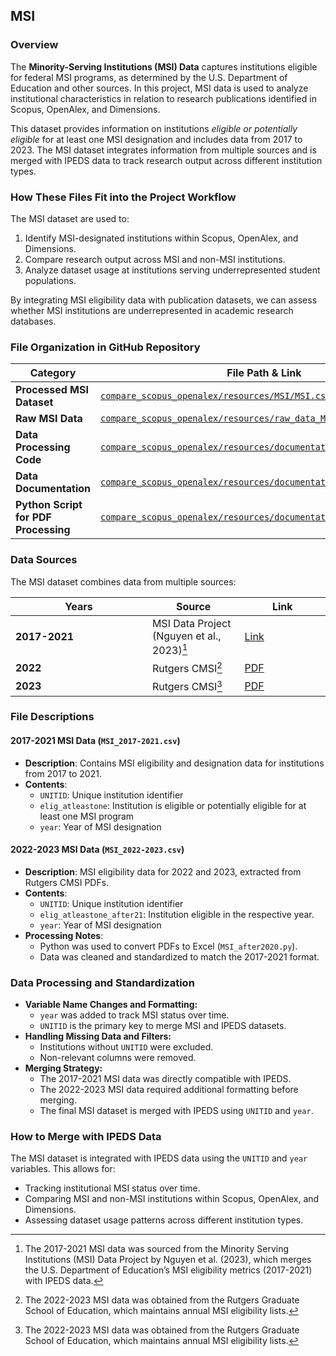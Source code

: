 ## MSI

### Overview {.unnumbered}

The **Minority-Serving Institutions (MSI) Data** captures institutions eligible for federal MSI programs, as determined by the U.S. Department of Education and other sources. In this project, MSI data is used to analyze institutional characteristics in relation to research publications identified in Scopus, OpenAlex, and Dimensions.

This dataset provides information on institutions *eligible or potentially eligible* for at least one MSI designation and includes data from 2017 to 2023. The MSI dataset integrates information from multiple sources and is merged with IPEDS data to track research output across different institution types.

### How These Files Fit into the Project Workflow {.unnumbered}

The MSI dataset are used to:

1. Identify MSI-designated institutions within Scopus, OpenAlex, and Dimensions.
2. Compare research output across MSI and non-MSI institutions.
3. Analyze dataset usage at institutions serving underrepresented student populations.

By integrating MSI eligibility data with publication datasets, we can assess whether MSI institutions are underrepresented in academic research databases.

### File Organization in GitHub Repository {.unnumbered}

| **Category**                | **File Path & Link** |
|-----------------------------|----------------------|
| **Processed MSI Dataset**   | [`compare_scopus_openalex/resources/MSI/MSI.csv`](https://github.com/laurenchenarides/compare_scopus_openalex/tree/main/resources/MSI) |
| **Raw MSI Data**            | [`compare_scopus_openalex/resources/raw_data_MSI/`](https://github.com/laurenchenarides/compare_scopus_openalex/tree/main/resources/MSI/raw_data_MSI) |
| **Data Processing Code**    | [`compare_scopus_openalex/resources/documentation/MSIdata.rmd`](https://github.com/laurenchenarides/compare_scopus_openalex/tree/main/resources/documentation) |
| **Data Documentation**      | [`compare_scopus_openalex/resources/documentation/MSI_Data.md`](https://github.com/laurenchenarides/compare_scopus_openalex/tree/main/resources/documentation) |
| **Python Script for PDF Processing** | [`compare_scopus_openalex/resources/documentation/MSI_after2020.py`](https://github.com/laurenchenarides/compare_scopus_openalex/tree/main/resources/documentation/MSI_after2020.py) |

### Data Sources {.unnumbered}

The MSI dataset combines data from multiple sources:

| **Years**       | **Source** | **Link** |
|----------------|-----------|----------|
| **2017-2021**  | MSI Data Project (Nguyen et al., 2023)^[The 2017-2021 MSI data was sourced from the Minority Serving Institutions (MSI) Data Project by Nguyen et al. (2023), which merges the U.S. Department of Education's MSI eligibility metrics (2017-2021) with IPEDS data.] | [Link](https://nyu.app.box.com/s/kf6ihe5wcm8gc4pkgcbvv5dfzjy2w6rm) |
| **2022**       | Rutgers CMSI^[The 2022-2023 MSI data was obtained from the Rutgers Graduate School of Education, which maintains annual MSI eligibility lists.] | [PDF](https://cmsi.gse.rutgers.edu/sites/default/files/2022%20MSI%20List.pdf) |
| **2023**       | Rutgers CMSI^[The 2022-2023 MSI data was obtained from the Rutgers Graduate School of Education, which maintains annual MSI eligibility lists.] | [PDF](https://cmsi.gse.rutgers.edu/sites/default/files/2023%20CMSI%20MSI%20List.pdf) |


### File Descriptions {.unnumbered}

#### 2017-2021 MSI Data (`MSI_2017-2021.csv`) {.unnumbered}
- **Description**: Contains MSI eligibility and designation data for institutions from 2017 to 2021.
- **Contents**:
  - `UNITID`: Unique institution identifier
  - `elig_atleastone`: Institution is eligible or potentially eligible for at least one MSI program
  - `year`: Year of MSI designation

#### 2022-2023 MSI Data (`MSI_2022-2023.csv`) {.unnumbered}
- **Description**: MSI eligibility data for 2022 and 2023, extracted from Rutgers CMSI PDFs.
- **Contents**:
  - `UNITID`: Unique institution identifier
  - `elig_atleastone_after21`: Institution eligible in the respective year.
  - `year`: Year of MSI designation

- **Processing Notes**:
  - Python was used to convert PDFs to Excel (`MSI_after2020.py`).
  - Data was cleaned and standardized to match the 2017-2021 format.

### Data Processing and Standardization {.unnumbered}

- **Variable Name Changes and Formatting:**
  - `year` was added to track MSI status over time.
  - `UNITID` is the primary key to merge MSI and IPEDS datasets.

- **Handling Missing Data and Filters:**
  - Institutions without `UNITID` were excluded.
  - Non-relevant columns were removed.

- **Merging Strategy:**
  - The 2017-2021 MSI data was directly compatible with IPEDS.
  - The 2022-2023 MSI data required additional formatting before merging.
  - The final MSI dataset is merged with IPEDS using `UNITID` and `year`.

### How to Merge with IPEDS Data {.unnumbered}

The MSI dataset is integrated with IPEDS data using the `UNITID` and `year` variables. This allows for:

- Tracking institutional MSI status over time.
- Comparing MSI and non-MSI institutions within Scopus, OpenAlex, and Dimensions.
- Assessing dataset usage patterns across different institution types.


